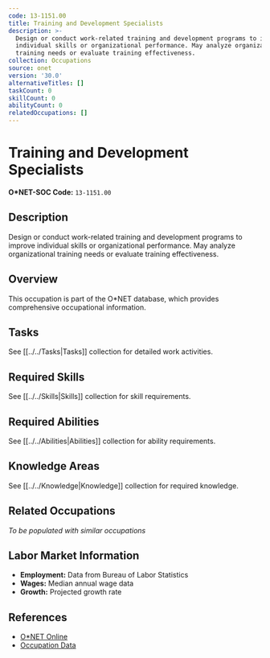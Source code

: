 ```yaml
---
code: 13-1151.00
title: Training and Development Specialists
description: >-
  Design or conduct work-related training and development programs to improve
  individual skills or organizational performance. May analyze organizational
  training needs or evaluate training effectiveness.
collection: Occupations
source: onet
version: '30.0'
alternativeTitles: []
taskCount: 0
skillCount: 0
abilityCount: 0
relatedOccupations: []
---
```

# Training and Development Specialists

**O*NET-SOC Code:** `13-1151.00`

## Description

Design or conduct work-related training and development programs to improve individual skills or organizational performance. May analyze organizational training needs or evaluate training effectiveness.

## Overview

This occupation is part of the O*NET database, which provides comprehensive occupational information.

## Tasks

See [[../../Tasks|Tasks]] collection for detailed work activities.

## Required Skills

See [[../../Skills|Skills]] collection for skill requirements.

## Required Abilities

See [[../../Abilities|Abilities]] collection for ability requirements.

## Knowledge Areas

See [[../../Knowledge|Knowledge]] collection for required knowledge.

## Related Occupations

*To be populated with similar occupations*

## Labor Market Information

- **Employment:** Data from Bureau of Labor Statistics
- **Wages:** Median annual wage data
- **Growth:** Projected growth rate

## References

- [O*NET Online](https://www.onetonline.org/link/summary/13-1151.00)
- [Occupation Data](https://www.onetcenter.org/)
